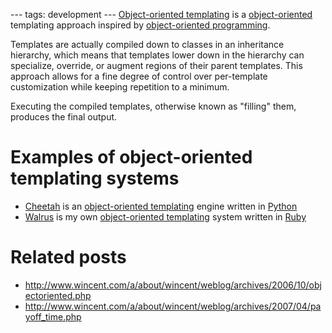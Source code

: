 ---
tags: development
---
[[Object-oriented templating]] is a [[object-oriented]] templating approach inspired by [[object-oriented programming]]. 

Templates are actually compiled down to classes in an inheritance hierarchy, which means that templates lower down in the hierarchy can specialize, override, or augment regions of their parent templates. This approach allows for a fine degree of control over per-template customization while keeping repetition to a minimum.

Executing the compiled templates, otherwise known as "filling" them, produces the final output.

= Examples of object-oriented templating systems =

* [[Cheetah]] is an [[object-oriented templating]] engine written in [[Python]]
* [[Walrus]] is my own [[object-oriented templating]] system written in [[Ruby]]

= Related posts =

* http://www.wincent.com/a/about/wincent/weblog/archives/2006/10/objectoriented.php
* http://www.wincent.com/a/about/wincent/weblog/archives/2007/04/payoff_time.php
